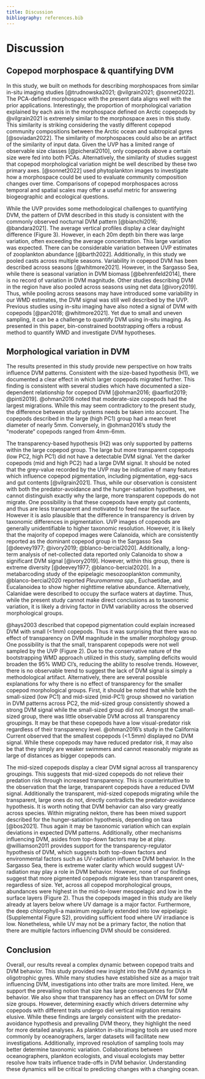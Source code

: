 ```yaml
---
title: Discussion
bibliography: references.bib
---
```


# Discussion

## Copepod morphospace & quantifying DVM

In this study, we built on methods for describing morphospaces from similar in-situ imaging studies [@trudnowska2021; @vilgrain2021; @sonnet2022]. The PCA-defined morphospace with the present data aligns well with the prior applications. Interestingly, the proportion of morphological variation explained by each axis in the morphospace defined on Arctic copepods by @vilgrain2021 is extremely similar to the morphospace axes in this study. This similarity is striking considering the vastly different copepod community compositions between the Arctic ocean and subtropical gyres [@soviadan2022]. The similarity of morphospaces could also be an artifact of the similarity of input data. Given the UVP has a limited range of observable size classes [@picheral2010], only copepods above a certain size were fed into both PCAs. Alternatively, the similarity of studies suggest that copepod morphological variation might be well described by these two primary axes. [@sonnet2022] used phytoplankton images to investigate how a morphospace could be used to evaluate community composition changes over time. Comparisons of copepod morphospaces across temporal and spatial scales may offer a useful metric for answering biogeographic and ecological questions.

While the UVP provides some methodological challenges to quantifying DVM, the pattern of DVM described in this study is consistent with the commonly observed nocturnal DVM pattern [@bianchi2016; @bandara2021]. The average vertical profiles display a clear day/night difference (Figure 3). However, in each 20m depth bin there was large variation, often exceeding the average concentration. This large variation was expected. There can be considerable variation between UVP estimates of zooplankton abundance [@barth2022]. Additionally, in this study we pooled casts across multiple seasons. Variability in copepod DVM has been described across seasons [@whitmore2021]. However, in the Sargasso Sea, while there is seasonal variation in DVM biomass [@behrenfeld2014], there is no record of variation in DVM magnitude. Other studies describing DVM in the region have also pooled across seasons using net data [@ivory2019]. Thus, while pooling across seasons may have introduced some variability in our WMD estimates, the DVM signal was still well described by the UVP. Previous studies using in-situ imaging have also noted a signal of DVM with copepods [@pan2018; @whitmore2021]. Yet due to small and uneven sampling, it can be a challenge to quantify DVM using in-situ imaging. As presented in this paper, bin-constrained bootstrapping offers a robust method to quantify WMD and investigate DVM hypotheses.

## Morphological variation in DVM

The results presented in this study provide new perspective on how traits influence DVM patterns. Consistent with the size-based hypothesis (H1), we documented a clear effect in which larger copepods migrated further. This finding is consistent with several studies which have documented a size-dependent relationship for copepod DVM [@ohman2016; @aarflot2019; @pinti2019]. @ohman2016 noted that moderate-size copepods had the largest migrations. While this may seem contradictory to the present study, the difference between study systems needs be taken into account. The copepods described in the large (high PC1) group had a mean feret diameter of nearly 5mm. Conversely, in @ohman2016's study the "moderate" copepods ranged from 4mm-6mm.

The transparency-based hypothesis (H2) was only supported by patterns within the large copepod group. The large but more transparent copepods (low PC2, high PC1) did not have a detectable DVM signal. Yet the darker copepods (mid and high PC2) had a large DVM signal. It should be noted that the grey-value recorded by the UVP may be indicative of many features which influence copepod pigmentation, including pigmentation, egg-sacs and gut contents [@vilgrain2021]. Thus, while our observation is consistent with both the predator-avoidance and the hunger-satiation hypotheses, we cannot distinguish exactly why the large, more transparent copepods do not migrate. One possibility is that these copepods have empty gut contents, and thus are less transparent and motivated to feed near the surface. However it is aslo plausible that the difference in transparency is driven by taxonomic differences in pigmentation. UVP images of copepods are generally unidentifiable to higher taxonomic resolution. However, it is likely that the majority of copepod images were Calanoida, which are consistently reported as the dominant copepod group in the Sargasso Sea [@deevey1977; @ivory2019; @blanco-bercial2020]. Additionally, a long-term analysis of net-collected data reported only Calanoida to show a significant DVM signal [@ivory2019]. However, within this group, there is extreme diversity [@deevey1977; @blanco-bercial2020]. In a metabarcoding study of the epipelagic mesozooplankton community, @blanco-bercial2020 reported *Pleuromamma spp.,* Euchaetidae, and Eucalanoidea to show higher nighttime relative abundance. Alternatively, Calanidae were described to occupy the surface waters at daytime. Thus, while the present study cannot make direct conclusions as to taxonomic variation, it is likely a driving factor in DVM variability across the observed morphological groups.

@hays2003 described that copepod pigmentation could explain increased DVM with small (\<1mm) copepods. Thus it was surprising that there was no effect of transparency on DVM magnitude in the smaller morphology group. One possibility is that the small, transparent copepods were not well sampled by the UVP (Figure 2). Due to the conservative nature of the bootstrapping WMD approach utilized in this study, sampling deficits would broaden the 95% WMD CI's, reducing the ability to resolve trends. However, there is no observable trend to suggest the lack of DVM signal is simply a methodological artifact. Alternatively, there are several possible explanations for why there is no effect of transparency for the smaller copepod morphological groups. First, it should be noted that while both the small-sized (low PC1) and mid-sized (mid-PC1) group showed no variation in DVM patterns across PC2, the mid-sized group consistently showed a strong DVM signal while the small-sized group did not. Amongst the small-sized group, there was little observable DVM across all transparency groupings. It may be that these copepods have a low visual-predator risk regardless of their transparency level. @ohman2016's study in the California Current observed that the smallest copepods (\<1.5mm) displayed no DVM signal. While these copepods may have reduced predator risk, it may also be that they simply are weaker swimmers and cannot reasonably migrate as large of distances as bigger copepods can.

The mid-sized copepods display a clear DVM signal across all transparency groupings. This suggests that mid-sized copepods do not relieve their predation risk through increased transparency. This is counterintuitive to the observation that the large, transparent copepods have a reduced DVM signal. Additionally the transparent, mid-sized copepods migrating while the transparent, large ones do not, directly contradicts the predator-avoidance hypothesis. It is worth noting that DVM behavior can also vary greatly across species. Within migrating nekton, there has been mixed support described for the hunger-satiation hypothesis, depending on taxa [@bos2021]. Thus again it may be taxonomic variation which can explain deviations in expected DVM patterns. Additionally, other mechanisms influencing DVM, asides from top-down factors may be at play. @williamson2011 provides support for the transparency-regulator hypothesis of DVM, which suggests both top-down factors and environmental factors such as UV-radiation influence DVM behavior. In the Sargasso Sea, there is extreme water clarity which would suggest UV-radiation may play a role in DVM behavior. However, none of our findings suggest that more pigmented copepods migrate less than transparent ones, regardless of size. Yet, across all copepod morphological groups, abundances were highest in the mid-to-lower mesopelagic and low in the surface layers (Figure 2). Thus the copepods imaged in this study are likely already at layers below where UV damage is a major factor. Furthermore, the deep chlorophyll-a maximum regularly extended into low epipelagic (Supplemental Figure S2), providing sufficient food where UV irradiance is low. Nonetheless, while UV may not be a primary factor, the notion that there are multiple factors influencing DVM should be considered.

## Conclusion

Overall, our results reveal a complex dynamic between copepod traits and DVM behavior. This study provided new insight into the DVM dynamics in oligotrophic gyres. While many studies have established size as a major trait influencing DVM, investigations into other traits are more limited. Here, we support the prevailing notion that size has large consequences for DVM behavior. We also show that transparency has an effect on DVM for some size groups. However, determining exactly which drivers determine why copepods with different traits undergo diel vertical migration remains elusive. While these findings are largely consistent with the predator-avoidance hypothesis and prevailing DVM theory, they highlight the need for more detailed analyses. As plankton in-situ imaging tools are used more commonly by oceanographers, larger datasets will facilitate new investigations. Additionally, improved resolution of sampling tools may better determine taxonomic variation. Collaborations between oceanographers, plankton ecologists, and visual ecologists may better resolve how traits influence trade-offs in DVM behavior. Understanding these dynamics will be critical to predicting changes with a changing ocean.
